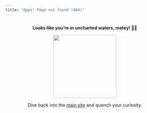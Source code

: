 ```yaml
---
title: "Opps! Page not found (404)"
---
```


<style>
.center-content {
    text-align: center;
    margin-top: 5%;
}

.center-content img {
    display: block;
    margin: 0 auto;
}

h1.title {
    text-align: center;
    margin-bottom: 0; /* Removes bottom margin */
    padding-bottom: 0; /* Removes bottom padding */
}
</style>

<div class="center-content">
  
**Looks like you're in uncharted waters, matey! 🏴‍☠️**

![](lost-kakapo.png){width="200"}

Dive back into the [main site](www.isaacbain.com) and quench your curiosity.

</div>